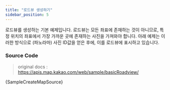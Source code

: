 ```yaml
---
title: "로드뷰 생성하기"
sidebar_position: 5
---
```


로드뷰를 생성하는 기본 예제입니다. 로드뷰는 모든 좌표에 존재하는 것이 아니므로, 특정 위치의 좌표에서 가장 가까운 곳에 존재하는 사진을 가져와야 합니다. 아래 예제는 이러한 방식으로 (파노라마) 사진 ID값을 얻은 후에, 이를 로드뷰에 표시하고 있습니다.


<SampleCreateMap />

### Source Code

> original docs : https://apis.map.kakao.com/web/sample/basicRoadview/

<CodeBlock className="language-jsx">{SampleCreateMapSource}</CodeBlock>
